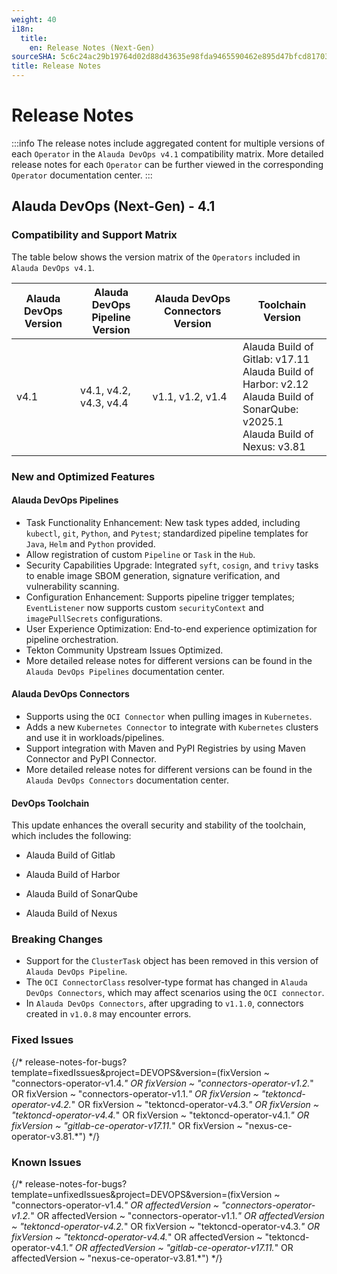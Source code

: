 ```yaml
---
weight: 40
i18n:
  title:
    en: Release Notes (Next-Gen)
sourceSHA: 5c6c24ac29b19764d02d88d43635e98fda9465590462e895d47bfcd81703629c
title: Release Notes
---
```


# Release Notes

:::info
The release notes include aggregated content for multiple versions of each `Operator` in the `Alauda DevOps v4.1` compatibility matrix. More detailed release notes for each `Operator` can be further viewed in the corresponding `Operator` documentation center.
:::

## Alauda DevOps (Next-Gen) - 4.1

### Compatibility and Support Matrix

The table below shows the version matrix of the `Operators` included in `Alauda DevOps v4.1`.

| Alauda DevOps Version | Alauda DevOps Pipeline Version | Alauda DevOps Connectors Version | Toolchain Version                                            |
| --------------------- | ------------------------------ | -------------------------------- | ------------------------------------------------------------ |
| v4.1                  | v4.1, v4.2, v4.3, v4.4                     | v1.1, v1.2, v1.4                       | Alauda Build of Gitlab: v17.11<br /> Alauda Build of Harbor: v2.12<br />Alauda Build of SonarQube: v2025.1<br />Alauda Build of Nexus: v3.81 |



### New and Optimized Features

#### Alauda DevOps Pipelines

- Task Functionality Enhancement: New task types added, including `kubectl`, `git`, `Python`, and `Pytest`; standardized pipeline templates for `Java`, `Helm` and `Python` provided.
- Allow registration of custom `Pipeline` or `Task` in the `Hub`.
- Security Capabilities Upgrade: Integrated `syft`, `cosign`, and `trivy` tasks to enable image SBOM generation, signature verification, and vulnerability scanning.
- Configuration Enhancement: Supports pipeline trigger templates; `EventListener` now supports custom `securityContext` and `imagePullSecrets` configurations.
- User Experience Optimization: End-to-end experience optimization for pipeline orchestration.
- Tekton Community Upstream Issues Optimized.
- More detailed release notes for different versions can be found in the `Alauda DevOps Pipelines` documentation center.

#### Alauda DevOps Connectors

- Supports using the `OCI Connector` when pulling images in `Kubernetes`.
- Adds a new `Kubernetes Connector` to integrate with `Kubernetes` clusters and use it in workloads/pipelines.
- Support integration with Maven and PyPI Registries by using Maven Connector and PyPI Connector. 
- More detailed release notes for different versions can be found in the `Alauda DevOps Connectors` documentation center.

#### DevOps Toolchain

This update enhances the overall security and stability of the toolchain, which includes the following:

- Alauda Build of Gitlab

-  Alauda Build of Harbor

- Alauda Build of SonarQube

- Alauda Build of Nexus

### Breaking Changes

- Support for the `ClusterTask` object has been removed in this version of `Alauda DevOps Pipeline`.
- The `OCI ConnectorClass` resolver-type format has changed in `Alauda DevOps Connectors`, which may affect scenarios using the `OCI connector`.
- In `Alauda DevOps Connectors`, after upgrading to `v1.1.0`, connectors  created in `v1.0.8` may encounter errors.

### Fixed Issues

{/* release-notes-for-bugs?template=fixedIssues&project=DEVOPS&version=(fixVersion ~ "connectors-operator-v1.4.*" OR fixVersion ~ "connectors-operator-v1.2.*" OR fixVersion ~ "connectors-operator-v1.1.*" OR fixVersion ~ "tektoncd-operator-v4.2.*" OR fixVersion ~ "tektoncd-operator-v4.3.*" OR fixVersion ~ "tektoncd-operator-v4.4.*" OR fixVersion ~ "tektoncd-operator-v4.1.*" OR fixVersion ~ "gitlab-ce-operator-v17.11.*" OR fixVersion ~ "nexus-ce-operator-v3.81.*") */}

### Known Issues

{/* release-notes-for-bugs?template=unfixedIssues&project=DEVOPS&version=(fixVersion ~ "connectors-operator-v1.4.*" OR affectedVersion ~ "connectors-operator-v1.2.*" OR affectedVersion ~ "connectors-operator-v1.1.*" OR affectedVersion ~ "tektoncd-operator-v4.2.*" OR fixVersion ~ "tektoncd-operator-v4.3.*" OR fixVersion ~ "tektoncd-operator-v4.4.*" OR affectedVersion ~ "tektoncd-operator-v4.1.*" OR affectedVersion ~ "gitlab-ce-operator-v17.11.*" OR affectedVersion ~ "nexus-ce-operator-v3.81.*") */}





